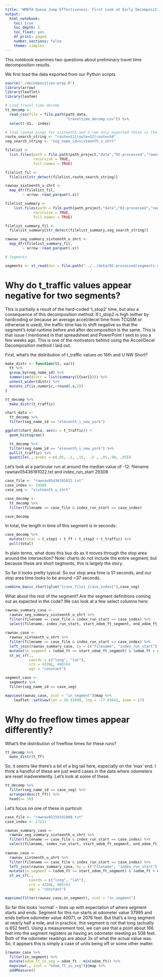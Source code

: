 ```yaml
---
title: "WMATA Queue Jump Effectiveness: First Look at Early Decomposition Values"
output: 
  html_notebook:
    toc: true
    toc_depth: 2
    toc_float: yes
    df_print: paged
    number_sections: false
    theme: simplex
---
```


This notebook examines two questions about preliminary travel time decomposition results.

We first load the data exported from our Python scripts
```r
source("./decomposition-prep.R")
library(arrow)
library(leaflet)
library(leafem)

# Load travel time decomp
tt_decomp <-
  read_csv(file = file.path(path_data,
                            "traveltime_decomp.csv")) %>%
  select(-X1, -index)

# load rawnav pings for sixteenth and U (we only exported those in the stop area)
route_search_string <- "route=S1|route=S2|route=S4"
seg_search_string <- "seg_name_id=sixteenth_u_shrt"

filelist <- 
  list.files(path = file.path(path_project,"data","02-processed","rawnav_data.parquet"),
             recursive = TRUE,
             full.names = TRUE)

filelist_fil <-
  filelist[str_detect(filelist,route_search_string)]

rawnav_sixteenth_u_shrt <-
  map_dfr(filelist_fil,
        ~ arrow::read_parquet(.x))

filelist_summary <-
    list.files(path = file.path(path_project,"data","02-processed","segment_summary.parquet"),
             recursive = TRUE,
             full.names = TRUE)

filelist_summary_fil <-
  filelist_summary[str_detect(filelist_summary,seg_search_string)]

rawnav_seg_summary_sixteenth_u_shrt <-
  map_dfr(filelist_summary_fil,
        ~ arrow::read_parquet(.x))

# Segments

segments <- st_read(dsn = file.path("../../data/02-processed/segments.geojson"), quiet = TRUE)

```


# Why do t_traffic values appear negative for two segments?

This is partially a result of the hard-coded 't_stop2' time, but also a consequence of this decomposition method. If t_stop2 is high (either by hardcoding or because an average accel/decel time from TCQSM or otherwise is used), the traffic time has to shift negative so that the segment's total runtime before and after decomposition is the same. This is that issue I mentioned in that spreadsheet and PowerPoint I sent to you a few weeks ago. This is one of the motivators behind using the Accel/Decel Decomposition method I laid out. 

First, what's the distribution of t_traffic values on 16th and U NW Short?

```r
make_distr <- function(tt, var){
  tt %>%
  group_by(seg_name_id) %>%
  summarize(distr = list(summary({{var}}))) %>%
  unnest_wider(distr) %>%
  mutate_if(is.numeric,~round(.x,2))
}

tt_decomp %>%
  make_distr(t_traffic)
```

```r
chart_data <- 
  tt_decomp %>%
  filter(seg_name_id == "eleventh_i_new_york") 

ggplot(chart_data, aes(x = t_traffic)) +
  geom_histogram()
```

```r
  tt_decomp %>%
  filter(seg_name_id == "eleventh_i_new_york") %>%
  pull(t_traffic) %>%
  quantile(., probs = c(.05, .1, .15,  .5 , .85,.90, .95))
```


Let's look at a particular run at around the median value of -12: filename rawnav05436191022.txt and index_run_start 29308

```r
case_file <- "rawnav05436191022.txt"
case_index <- 29308
case_seg <- "sixteenth_u_shrt"

case_decomp <- 
  tt_decomp %>%
  filter(filename == case_file & index_run_start == case_index)

case_decomp
```
In total, the length in time of this segment is in seconds:
```r
case_decomp %>%
  mutate(total = t_stop1 + t_ff + t_stop2 + t_traffic) %>%
  pull(total)
```
In plain terms, what does this bus do as it moves through the stop area around the intersection? Note: charts do not include the entire segment, but because these are short segments, this is largely the story. 

So far it looks pretty typical. So our stop area time is 51 seconds, and our stop area time looks to be around ~37 seconds.

```r
combine_basic_chart(glue("{case_file}_{case_index}"),case_seg)
```
What about the rest of the segment? Are the segment definitions coming out as expected in the code? We can look at a few select columns here:
```r
rawnav_summary_case <-
  rawnav_seg_summary_sixteenth_u_shrt %>%
  filter(filename == case_file & index_run_start == case_index) %>%
  select(filename, index_run_start, start_odom_ft_segment, end_odom_ft_segment, trip_dist_mi_odom_and_segment, trip_dur_sec_segment)
  
rawnav_case <-
  rawnav_sixteenth_u_shrt %>%
  filter(filename == case_file & index_run_start == case_index) %>%
  left_join(rawnav_summary_case, by = c("filename", "index_run_start")) %>%
  mutate(in_segment = (odom_ft >= start_odom_ft_segment) & (odom_ft < end_odom_ft_segment)) %>%
  st_as_sf(., 
           coords = c("long", "lat"),
           crs = 4326L, #WGS84
           agr = "constant")

segment_case <-
  segments %>% 
  filter(seg_name_id == case_seg)
```

```r
mapview(rawnav_case, zcol = "in_segment")@map %>%
    leaflet::setView(lat = 38.91699, lng = -77.03642, zoom = 17)
```

# Why do freeflow times appear differently?

What's the distribution of freeflow times for these runs? 

```r
tt_decomp %>%
  make_distr(t_ff)
```

So, it seems like there's a bit of a big tail here, especially on the 'max' end. I think a handful of these are just weird cases in the data where odometers are reset inadveretently. Let's look at some of these.

```r
tt_decomp %>%
  filter(seg_name_id == case_seg) %>%
  arrange(desc(t_ff)) %>%
  head(n= 10) 
```

Let's focus on one of these in particulr.

```r
case_file <- "rawnav03259191008.txt"
case_index <- 17211

rawnav_summary_case <-
  rawnav_seg_summary_sixteenth_u_shrt %>%
  filter(filename == case_file & index_run_start == case_index) %>%
  select(filename, index_run_start, start_odom_ft_segment, end_odom_ft_segment, trip_dist_mi_odom_and_segment, trip_dur_sec_segment)
  
rawnav_case <-
  rawnav_sixteenth_u_shrt %>%
  filter(filename == case_file & index_run_start == case_index) %>%
  left_join(rawnav_summary_case, by = c("filename", "index_run_start")) %>%
  mutate(in_segment = (odom_ft >= start_odom_ft_segment) & (odom_ft < end_odom_ft_segment)) %>%
  st_as_sf(., 
           coords = c("long", "lat"),
           crs = 4326L, #WGS84
           agr = "constant")

mapview(filter(rawnav_case,in_segment), zcol = "in_segment")
```
So far this looks 'normal' -- lines up with expectation of where segment starts and ends. Segment for this run starts at odometer value 37995 and ends before odometer value 40071, or 2076 feet. But that's a long segment at nearly half a mile, and in practice, this segment is not that long (actually is 652 feet!). Using a measurement tool, we can see that a point about 166 feet into the segment registers as having an odometer meeting as 508 feet. Both of the odometer readings are about 3x of what the actual value was. So, it appears this is simply a case of units being off or some other matter.

```r
{rawnav_case %>%
  filter(in_segment) %>%
  mutate(odom_ft_in_seg = odom_ft - min(odom_ft)) %>%
  mapview(., zcol = "odom_ft_in_seg")}@map %>%
  addMeasure()
```




